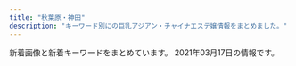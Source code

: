 ```yaml
---
title: "秋葉原・神田"
description: "キーワード別にの巨乳アジアン・チャイナエステ嬢情報をまとめました。"
---
```


新着画像と新着キーワードをまとめています。
2021年03月17日の情報です。

<DmmAffiliateIns />
<KeywordTable
  shops={
    [
    {
        "station": "JR\u79cb\u8449\u539f\u99c5\u662d\u548c\u901a\u308a\u53e3",
        "keywords": {},
        "name": "\u5409\u96c5",
        "img_links": [
            "http://ziya7788.info/images/i-3.jpg",
            "http://ziya7788.info/images/top-1_04.jpg",
            "http://ziya7788.info/images/i-5.jpg",
            "http://ziya7788.info/images/i-6.jpg",
            "http://ziya7788.info/images/index_qr.jpg",
            "http://ziya7788.info/images/i-2.jpg",
            "http://ziya7788.info/images/top-munu-1_06.jpg",
            "http://ziya7788.info/images/top-1_07.jpg",
            "http://ziya7788.info/images/top-munu-1_04.jpg",
            "http://ziya7788.info/images/i-4.jpg",
            "http://ziya7788.info/images/top-1_08.jpg",
            "http://ziya7788.info/images/top-1_06.jpg",
            "http://ziya7788.info/images/top-munu-1_01.jpg",
            "http://ziya7788.info/images/top-1_09.jpg",
            "http://ziya7788.info/images/top-munu-1_03.jpg",
            "http://ziya7788.info/images/top-1_02.jpg",
            "http://ziya7788.info/images/top-news.jpg",
            "http://ziya7788.info/images/top-1_03.jpg",
            "http://ziya7788.info/images/top-munu-1_05.jpg",
            "http://ziya7788.info/images/i-1.jpg",
            "http://ziya7788.info/images/top-munu-1_02.jpg",
            "http://ziya7788.info/images/top-img.jpg",
            "http://ziya7788.info/images/top-1_05.jpg",
            "http://ziya7788.info/images/top-1_01.jpg",
            "http://ziya7788.info/images/staff-img.jpg"
        ],
        "url": "http://ziya7788.info/"
    },
    {
        "station": "JR\u795e\u7530\u99c5\u5317\u53e3",
        "img_links": [
            "http://nene-kanda.net/images/st/st_mimi.jpg",
            "http://nene-kanda.net/images/st/st_miki.jpg",
            "http://nene-kanda.net/images/st/st_mirei.jpg",
            "http://nene-kanda.net/images/topimage/subimage.jpg",
            "http://nene-kanda.net/images/st/st_saki.jpg",
            "http://nene-kanda.net/images/topimage/topimage.jpg",
            "http://nene-kanda.net/images/share/tel.png",
            "http://nene-kanda.net/images/share/sptel.png",
            "http://nene-kanda.net/images/st/st_ruru.jpg",
            "http://nene-kanda.net/images/share/pagetop.png",
            "http://nene-kanda.net/images/st/st_mao.jpg",
            "http://nene-kanda.net/images/st/st_hitomi.jpg",
            "http://nene-kanda.net/images/1.jpg",
            "http://nene-kanda.net/images/4.jpg",
            "http://nene-kanda.net/images/3.jpg",
            "http://nene-kanda.net/images/2.jpg",
            "http://nene-kanda.net/images/st/st_rumi.jpg",
            "http://nene-kanda.net/images/st/st_mie.jpg"
        ],
        "name": "NeNe\uff5e\u30cd\u30cd\uff5e",
        "url": "http://nene-kanda.net/index.html",
        "keywords": {
            "E": 4,
            "F": 4,
            "C": 43,
            "D": 15
        }
    },
    {
        "station": "JR\u6d45\u8349\u6a4b\u99c5\u6771\u53e3",
        "keywords": {
            "D": 10,
            "C": 19,
            "F": 1,
            "86": 4,
            "84": 1,
            "87": 5,
            "85": 1
        },
        "img_links": [
            "http://x-akb.info/img/st043.jpg",
            "http://x-akb.info/img/st40.jpg",
            "http://x-akb.info/img/st46.jpg",
            "http://x-akb.info/img/p-45.jpg",
            "http://x-akb.info/img/st42.jpg",
            "http://x-akb.info/img/st35.jpg",
            "http://x-akb.info/img/st34.jpg",
            "http://asakusabashi.analytics.qlook.net/counter.png",
            "http://x-akb.info/img/mo.png",
            "http://x-akb.info/img/p-44.jpg",
            "http://x-akb.info/img/st0035.jpg",
            "http://x-akb.info/img/st50.jpg",
            "http://x-akb.info/img/p-40.jpg",
            "http://x-akb.info/img/st49.jpg",
            "http://x-akb.info/img/p-50.jpg",
            "http://x-akb.info/img/p-46.jpg",
            "http://x-akb.info/img/p-36.jpg",
            "http://x-akb.info/img/p-43.jpg",
            "http://x-akb.info/img/p-49.jpg",
            "http://x-akb.info/img/p-35.jpg",
            "http://x-akb.info/img/st44.jpg",
            "http://x-akb.info/img/t2.jpg",
            "http://x-akb.info/img/st0043.jpg",
            "http://x-akb.info/img/st035.jpg",
            "http://x-akb.info/img/t1.jpg",
            "http://x-akb.info/img/st45.jpg",
            "http://x-akb.info/img/p-34.jpg",
            "http://x-akb.info/img/p-42.jpg",
            "http://x-akb.info/img/t3.jpg",
            "http://x-akb.info/img/nos.jpg",
            "http://x-akb.info/img/bottom.png",
            "http://x-akb.info/img/st36.jpg"
        ],
        "url": "http://x-akb.info/",
        "name": "AKB"
    },
    {
        "name": "\u30cf\u30d4\u30cd\u30b9",
        "img_links": [
            "http://loman.ies.fun/photos/sites/33/2020/03/2020032611153250.jpg",
            "http://loman.ies.fun/images/mobile.jpg",
            "http://loman.ies.fun/images/s_news.png",
            "http://loman.ies.fun/photos/sites/33/2020/03/2020032611581578.jpg",
            "http://loman.ies.fun/images/girl-z2.jpg",
            "http://loman.ies.fun/photos/sites/33/2020/03/2020032611445885.jpg",
            "http://loman.ies.fun/photos/sites/33/2020/03/202003261151446.jpg",
            "http://loman.ies.fun/images/girl-z1.jpg",
            "http://loman.ies.fun/photos/sites/33/2020/03/2020032611581687.jpg",
            "http://loman.ies.fun/photos/sites/33/2020/03/2020032611522152.jpg",
            "http://loman.ies.fun/photos/sites/33/2020/03/2020032611562755.jpg",
            "http://loman.ies.fun/photos/sites/33/2020/03/2020032611584396.jpg",
            "http://loman.ies.fun/photos/sites/33/2020/03/202003261138067.jpg",
            "http://loman.ies.fun/photos/sites/33/2020/08/2020081913260795.jpg",
            "http://loman.ies.fun/images/room1.jpg",
            "http://loman.ies.fun/images/room2.jpg",
            "http://loman.ies.fun/images/top.png",
            "http://loman.ies.fun/photos/sites/33/2020/03/2020032611565613.jpg",
            "http://loman.ies.fun/photos/sites/33/2020/03/2020032611555543.jpg",
            "http://loman.ies.fun/photos/sites/33/2020/03/202003261158439.jpg",
            "http://loman.ies.fun/photos/sites/33/2020/03/2020032611553428.jpg",
            "http://loman.ies.fun/images/room3.jpg",
            "http://loman.ies.fun/images/s_pick.png",
            "http://loman.ies.fun/images/s_staff.png",
            "http://loman.ies.fun/photos/sites/33/2020/03/202003261200240.jpg",
            "http://loman.ies.fun/photos/sites/33/2020/03/2020032611565587.jpg",
            "http://loman.ies.fun/photos/sites/33/2020/03/2020032611565659.jpg",
            "http://loman.ies.fun/photos/sites/33/2020/03/2020032612000446.jpg",
            "http://loman.ies.fun/photos/sites/33/2020/03/2020032611511046.jpg",
            "http://loman.ies.fun/photos/sites/33/2020/03/2020032611443518.jpg",
            "http://loman.ies.fun/photos/sites/33/2020/03/2020032611445837.jpg",
            "http://loman.ies.fun/images/room4.jpg"
        ],
        "keywords": {
            "89": 1,
            "85": 5,
            "D": 11,
            "87": 4,
            "83": 2,
            "86": 8,
            "C": 33,
            "E": 4,
            "88": 1
        },
        "station": "JR\u795e\u7530\u99c5\u5317\u53e3",
        "url": "http://loman.ies.fun/"
    },
    {
        "keywords": {},
        "station": "JR\u79cb\u8449\u539f\u99c5\u662d\u548c\u901a\u308a\u53e3",
        "img_links": [
            "https://yumegokochi1.com/_src/49451753/mikinew22.png",
            "https://yumegokochi1.com/_src/53271233/hinamatsuri.png",
            "https://yumegokochi1.com/_src/49451714/img20200920211111185467.png",
            "https://yumegokochi1.com/_src/49451721/2019-06-03_20200201221114.png",
            "https://yumegokochi1.com/_src/49451762/9dfc3519-db15-4421-9d5a-72bca41cf758.jpg",
            "https://yumegokochi1.com/_src/49451725/img20200920211111185467.png",
            "https://yumegokochi1.com/_src/49601606/mikinew22.png",
            "https://yumegokochi1.com/_src/49451704/img20200921221149975618.png",
            "https://yumegokochi1.com/_src/49451804/9dfc3519-db15-4421-9d5a-72bca41cf758.jpg",
            "https://yumegokochi1.com/_src/49451769/sign.png",
            "https://yumegokochi1.com/_src/49451757/mikinew22.png",
            "https://yumegokochi1.com/_src/49451747/mikinew22.png",
            "https://yumegokochi1.com/_src/49451698/img20200920211111185467.png",
            "https://yumegokochi1.com/_src/49800472/mikinew22.png",
            "https://yumegokochi1.com/_src/49801147/1.jpg",
            "https://yumegokochi1.com/_src/49601604/img_5364.png",
            "https://yumegokochi1.com/_src/49451741/panda.png",
            "https://yumegokochi1.com/_src/49451755/mikinew22.png",
            "https://yumegokochi1.com/_src/49451712/gettyimages-1124713982.jpg",
            "https://yumegokochi1.com/_src/49451751/s__37707790.jpg",
            "https://yumegokochi1.com/_src/49451724/2019-06-03_20200201221114.png",
            "https://yumegokochi1.com/_src/49600657/mikinew22.png",
            "https://yumegokochi1.com/_src/49451706/img20200921221149975618.png",
            "https://yumegokochi1.com/_src/49451761/73712a1b-86b8-482b-b4d2-d8a85862327f.jpg",
            "https://yumegokochi1.com/_src/49451739/s__37322773.jpg",
            "https://yumegokochi1.com/_src/49690956/mikinew22.png",
            "https://yumegokochi1.com/_src/49451690/tel.png",
            "https://yumegokochi1.com/_src/49451710/gettyimages-1124713982.jpg",
            "https://yumegokochi1.com/_src/49690958/mikinew22.png",
            "https://yumegokochi1.com/_src/49451708/img20200921221149975618.png",
            "https://yumegokochi1.com/_src/49451688/mikinew22.png",
            "https://yumegokochi1.com/_src/49800856/2.jpg",
            "https://yumegokochi1.com/_src/49451694/img20200920141422782540.png",
            "https://yumegokochi1.com/_src/49600659/mikinew22.png",
            "https://yumegokochi1.com/_src/49451759/mikinew22.png",
            "https://yumegokochi1.com/_src/49800470/mikinew22.png",
            "https://yumegokochi1.com/_src/49800727/1.jpg"
        ],
        "name": "\u30d1\u30f3\u30c0\u30de\u30c3\u30b5\u30fc\u30b8",
        "url": "https://yumegokochi1.com/"
    },
    {
        "name": "\u604b\u306e\u65e5",
        "station": "JR\u795e\u7530\u99c5\u6771\u53e3",
        "img_links": [
            "http://esthe-aroma.pink/img/top.jpg",
            "http://esthe-aroma.pink/img/stan.png",
            "http://esthe-aroma.pink/img/cg06.jpg",
            "http://esthe-aroma.pink/img/m60.jpg",
            "http://esthe-aroma.pink/img/noo.png",
            "http://esthe-aroma.pink/img/m5.jpg",
            "http://esthe-aroma.pink/img/cg05.jpg",
            "http://esthe-aroma.pink/img/m4.jpg",
            "http://esthe-aroma.pink/img/m3.jpg",
            "http://esthe-aroma.pink/img/m1.jpg",
            "http://esthe-aroma.pink/img/fla.jpg",
            "http://esthe-aroma.pink/img/cg07.jpg",
            "http://esthe-aroma.pink/img/no.png",
            "http://esthe-aroma.pink/img/cg02.jpg",
            "http://esthe-aroma.pink/img/cg011.jpg",
            "http://esthe-aroma.pink/img/m6.jpg",
            "http://esthe-aroma.pink/img/cg021.jpg",
            "http://esthe-aroma.pink/img/cg03.jpg",
            "http://esthe-aroma.pink/img/cg04.jpg",
            "http://esthe-aroma.pink/img/m20.jpg",
            "http://esthe-aroma.pink/img/m30.jpg",
            "http://esthe-aroma.pink/img/m2.jpg",
            "http://esthe-aroma.pink/img/cg01.jpg",
            "http://esthe-aroma.pink/img/m10.jpg"
        ],
        "url": "http://esthe-aroma.pink/",
        "keywords": {
            "E": 1,
            "87": 1,
            "C": 2,
            "D": 4,
            "86": 4,
            "85": 2
        }
    },
    {
        "keywords": {},
        "url": "http://ainsel.tyo.ac/",
        "station": "JR\u6d45\u8349\u6a4b\u99c5\u6771\u53e3",
        "name": "Ainsel\u30fb\u30a8\u30a4\u30f3\u30bb\u30eb",
        "img_links": []
    },
    {
        "station": "JR\u795e\u7530\u99c5\u5357\u53e3",
        "img_links": [],
        "name": "\u6c34\u306e\u604b",
        "url": "https://mizuno-koi.com/",
        "keywords": {}
    },
    {
        "img_links": [
            "http://jasmine-massage.info/img/s204.jpg",
            "http://jasmine-massage.info/img/st0203.jpg",
            "http://jasmine-massage.info/i/img/sta198.jpg",
            "http://jasmine-massage.info/i/img/r1.jpg",
            "http://jasmine-massage.info/img/sta203.jpg",
            "http://jasmine-massage.info/img/st196.jpg",
            "http://jasmine-massage.info/img/sta196.jpg",
            "http://jasmine-massage.info/i/img/r4.jpg",
            "http://jasmine-massage.info/img/st198.jpg",
            "http://jasmine-massage.info/i/img/r2.jpg",
            "http://jasmine-massage.info/img/botton.jpg",
            "http://jasmine-massage.info/img/s203.jpg",
            "http://jasmine-massage.info/img/s198.jpg",
            "http://jasmine-massage.info/img/sj.jpg",
            "http://jasmine-massage.info/i/img/sta204.jpg",
            "http://jasmine-massage.info/i/img/sta203.jpg",
            "http://jasmine-massage.info/img/st0196.jpg",
            "http://jasmine-massage.info/img/sta198.jpg",
            "http://jasmine-massage.info/img/head.jpg",
            "http://jasmine-massage.info/img/st0198.jpg",
            "http://jasmine-massage.info/img/sta204.jpg",
            "http://jasmine-massage.info/img/s196.jpg",
            "http://jasmine-massage.info/img/st204.jpg",
            "http://jasmine-massage.info/img/mo.png",
            "http://jasmine-massage.info/img/nos.jpg",
            "http://jasmine-massage.info/i/img/sta196.jpg",
            "http://jasmine-massage.info/i/img/r3.jpg",
            "http://jasmine-massage.info/i/img/st196.jpg",
            "http://jasmine-massage.info/img/st203.jpg"
        ],
        "keywords": {
            "D": 5,
            "87": 5,
            "85": 3,
            "C": 14
        },
        "name": "\u96a0\u308c\u5bb6",
        "url": "http://jasmine-massage.info/",
        "station": "JR\u79cb\u8449\u539f\u99c5\u662d\u548c\u901a\u308a\u53e3"
    },
    {
        "name": "\u685c\u6e80\u958b",
        "station": "JR\u79cb\u8449\u539f\u99c5\u662d\u548c\u901a\u308a\u53e3",
        "img_links": [
            "http://sakuramadmin.jpest.net/uploads//2020112509121473.jpg",
            "http://sakuramadmin.jpest.net/uploads//2020112509053688.jpg",
            "http://sakuram.jpest.net/images/c9.jpg",
            "http://sakuramadmin.jpest.net/uploads//2021031404520753.jpeg",
            "http://sakuram.jpest.net/images/c1.jpg",
            "http://sakuramadmin.jpest.net/uploads//2020112509073633.jpg",
            "http://sakuram.jpest.net/images/c6.jpg",
            "http://sakuram.jpest.net/images/sp_tit_pick.jpg",
            "http://sakuram.jpest.net/images/c5.jpg",
            "http://sakuram.jpest.net/images/c3.jpg",
            "http://sakuram.jpest.net/images/c2.jpg",
            "http://sakuram.jpest.net/images/tit_pro.jpg",
            "http://sakuram.jpest.net/images/c4.jpg",
            "http://sakuram.jpest.net/images/tit_sch.jpg",
            "http://sakuram.jpest.net/images/sp_tit_massage.jpg",
            "http://sakuram.jpest.net/images/tit_massage.jpg",
            "http://sakuram.jpest.net/images/sp_tit_pro.jpg",
            "http://sakuramadmin.jpest.net/uploads//202011250904311.jpg",
            "http://sakuram.jpest.net/images/tel.png",
            "http://sakuram.jpest.net/images/tit_staff.jpg",
            "http://sakuram.jpest.net/images/sp_tit_new.jpg",
            "http://sakuram.jpest.net/images/c8.jpg",
            "http://sakuramadmin.jpest.net/uploads//2020112509063652.jpg",
            "http://sakuram.jpest.net/images/tit_new.jpg",
            "http://sakuram.jpest.net/images/c7.jpg",
            "http://sakuram.jpest.net/images/top.jpg",
            "http://sakuramadmin.jpest.net/uploads//2020112509102616.jpg",
            "http://sakuram.jpest.net/images/sp_tit_staff.jpg"
        ],
        "keywords": {
            "F": 1,
            "E": 2
        },
        "url": "http://sakuram.jpest.net/"
    },
    {
        "url": "http://www.kien-es.info/",
        "img_links": [
            "http://www.kien-es.info/images/14.jpg",
            "http://www.kien-es.info/sp/images/sys1.jpg",
            "http://www.kien-es.info/images/sys1.jpg",
            "http://www.kien-es.info/images/info.jpg",
            "http://www.kien-es.info/images/int2.jpg",
            "http://www.kien-es.info/sp/images/int2.png",
            "http://www.kien-es.info/sp/img/yumi1.jpg",
            "http://www.kien-es.info/sp/menu/top.jpg",
            "http://www.kien-es.info/sp/images/sys2.jpg",
            "http://www.kien-es.info/images/1.jpg",
            "http://www.kien-es.info/images/9.jpg",
            "http://www.kien-es.info/sp/images/9.jpg",
            "http://www.kien-es.info/sp/images/staff_t.jpg",
            "http://www.kien-es.info/sp/staff/haruka.png",
            "http://www.kien-es.info/images/sm.jpg",
            "http://www.kien-es.info/sp/images/6.jpg",
            "http://www.kien-es.info/sp/images/1.jpg",
            "http://www.kien-es.info/images/news.jpg",
            "http://www.kien-es.info/sp/images/sys3.jpg",
            "http://www.kien-es.info/sp/images/info_t.jpg",
            "http://www.kien-es.info/sp/images/3.jpg",
            "http://www.kien-es.info/img/emi1.jpg",
            "http://www.kien-es.info/sp/images/interior_t.jpg",
            "http://www.kien-es.info/images/head.jpg",
            "http://www.kien-es.info/images/int1.jpg",
            "http://www.kien-es.info/sp/images/ac2.png",
            "http://www.kien-es.info/sp/img/kumi1.jpg",
            "http://www.kien-es.info/sp/staff/emi.png",
            "http://www.kien-es.info/sp/images/newsb.png",
            "http://www.kien-es.info/sp/img/haruka1.jpg",
            "http://www.kien-es.info/img/kaori.png",
            "http://www.kien-es.info/sp/img/kumi2.jpg",
            "http://www.kien-es.info/sp/images/news.jpg",
            "http://www.kien-es.info/sp/staff/kara.png",
            "http://www.kien-es.info/img/kara2.jpg",
            "http://www.kien-es.info/img/kumi2.jpg",
            "http://www.kien-es.info/sp/images/head.jpg",
            "http://www.kien-es.info/img/emi.png",
            "http://www.kien-es.info/images/3.jpg",
            "http://www.kien-es.info/images/rem.png",
            "http://www.kien-es.info/img/kumi.png",
            "http://www.kien-es.info/sp/images/tel.jpg",
            "http://www.kien-es.info/images/2.jpg",
            "http://www.kien-es.info/img/haruka.png",
            "http://www.kien-es.info/sp/images/ac1.jpg",
            "http://www.kien-es.info/img/haruka1.jpg",
            "http://www.kien-es.info/images/12.jpg",
            "http://www.kien-es.info/sp/images/8.jpg",
            "http://www.kien-es.info/images/10.jpg",
            "http://www.kien-es.info/sp/images/ac3.png",
            "http://www.kien-es.info/img/kara1.jpg",
            "http://www.kien-es.info/images/4.jpg",
            "http://www.kien-es.info/sp/staff/kumi.png",
            "http://www.kien-es.info/sp/images/info.png",
            "http://www.kien-es.info/sp/img/kara2.jpg",
            "http://www.kien-es.info/img/kara.png",
            "http://www.kien-es.info/sp/staff/yumi.png",
            "http://www.kien-es.info/sp/menu/staff.jpg",
            "http://www.kien-es.info/sp/img/emi1.jpg",
            "http://www.kien-es.info/sp/img/kara1.jpg",
            "http://www.kien-es.info/sp/images/sys4.png",
            "http://www.kien-es.info/images/mobile.jpg",
            "http://www.kien-es.info/img/kaori1.jpg",
            "http://www.kien-es.info/images/interior_t.jpg",
            "http://www.kien-es.info/sp/images/footer.png",
            "http://www.kien-es.info/images/11.jpg",
            "http://www.kien-es.info/img/kumi1.jpg",
            "http://www.kien-es.info/sp/images/rec.jpg",
            "http://www.kien-es.info/sp/images/int1.jpg",
            "http://www.kien-es.info/images/staff_t.jpg",
            "http://www.kien-es.info/images/sys2.jpg",
            "http://www.kien-es.info/sp/img/emi2.jpg"
        ],
        "station": "JR\u79cb\u8449\u539f\u99c5\u96fb\u6c17\u8857\u53e3",
        "keywords": {
            "86": 1,
            "C": 2,
            "85": 2,
            "87": 2,
            "D": 3
        },
        "name": "\u5947\u7e01\uff5e\u304d\u3048\u3093\uff5e"
    },
    {
        "station": "JR\u795e\u7530\u99c5\u897f\u53e3",
        "name": "\u8776",
        "url": "http://chou-massage.work/",
        "keywords": {
            "C": 26,
            "87": 8,
            "D": 12,
            "85": 2,
            "86": 10,
            "E": 8
        },
        "img_links": [
            "http://chou-massage.work/sp/img/sta1.jpg",
            "http://chou-massage.work/img/sta8.jpg",
            "http://chou-massage.work/sp/img/sta2.jpg",
            "http://chou-massage.work/img/fla-1.jpg",
            "http://chou-massage.work/img/sta4.jpg",
            "http://chou-massage.work/img/st1.jpg",
            "http://chou-massage.work/img/st4.jpg",
            "http://chou-massage.work/img/sta1.jpg",
            "http://chou-massage.work/sp/img/st4.jpg",
            "http://chou-massage.work/sp/img/fla-3.jpg",
            "http://chou-massage.work/sp/img/sta4.jpg",
            "http://chou-massage.work/img/sta3.jpg",
            "http://chou-massage.work/img/acc.jpg",
            "http://chou-massage.work/sp/img/sta8.jpg",
            "http://chou-massage.work/sp/img/fla-2.jpg",
            "http://chou-massage.work/img/st7.jpg",
            "http://chou-massage.work/sp/img/st7.jpg",
            "http://chou-massage.work/img/sta2.jpg",
            "http://chou-massage.work/sp/img/st3.jpg",
            "http://chou-massage.work/img/fla-3.jpg",
            "http://chou-massage.work/sp/img/fla-1.jpg",
            "http://chou-massage.work/img/fla-2.jpg",
            "http://chou-massage.work/img/botton.jpg",
            "http://chou-massage.work/sp/img/botton.jpg",
            "http://chou-massage.work/img/st8.jpg",
            "http://chou-massage.work/sp/img/st1.jpg",
            "http://chou-massage.work/img/mo.png",
            "http://chou-massage.work/sp/img/sta3.jpg",
            "http://chou-massage.work/sp/img/acc.jpg",
            "http://chou-massage.work/sp/img/mo.png",
            "http://chou-massage.work/sp/img/sta7.jpg",
            "http://chou-massage.work/img/st3.jpg",
            "http://chou-massage.work/img/st2.jpg",
            "http://chou-massage.work/sp/img/st2.jpg",
            "http://chou-massage.work/img/sta7.jpg",
            "http://chou-massage.work/sp/img/st8.jpg"
        ]
    },
    {
        "keywords": {
            "84": 3,
            "87": 3,
            "85": 24,
            "C": 24,
            "86": 3,
            "D": 24,
            "E": 3
        },
        "station": "JR\u79cb\u8449\u539f\u99c5\u662d\u548c\u901a\u308a\u53e3",
        "img_links": [
            "http://yu-ai.work/sp/img/p19.jpg",
            "http://yu-ai.work/img/sta12.jpg",
            "http://yu-ai.work/sp/img/p18.jpg",
            "http://yu-ai.work/img/st10.jpg",
            "http://yu-ai.work/img/st019.jpg",
            "http://yu-ai.work/img/sta16.jpg",
            "http://yu-ai.work/img/st15.jpg",
            "http://yu-ai.work/img/men-es-ran.jpg",
            "http://yu-ai.work/img/sta13.jpg",
            "http://yu-ai.work/img/sc14.jpg",
            "http://yu-ai.work/img/st012.jpg",
            "http://yu-ai.work/img/sc15.jpg",
            "http://yu-ai.work/sp/img/p20.jpg",
            "http://yu-ai.work/img/st9.jpg",
            "http://yu-ai.work/img/sc9.jpg",
            "http://yu-ai.work/img/st009.jpg",
            "http://yu-ai.work/img/st015.jpg",
            "http://yu-ai.work/img/sta10.jpg",
            "http://yu-ai.work/img/st0013.jpg",
            "http://yu-ai.work/sp/img/t-a.jpg",
            "http://yu-ai.work/sp/img/t-o.jpg",
            "http://yu-ai.work/img/sta15.jpg",
            "http://yu-ai.work/img/st18.jpg",
            "http://yu-ai.work/img/st0012.jpg",
            "http://yu-ai.work/img/sta18.jpg",
            "http://yu-ai.work/sp/img/t-t.jpg",
            "http://yu-ai.work/img/st19.jpg",
            "http://yu-ai.work/sp/img/t-r.jpg",
            "http://yu-ai.work/img/nos.jpg",
            "http://yu-ai.work/sp/img/acc1.jpg",
            "http://yu-ai.work/sp/img/sta17.jpg",
            "http://yu-ai.work/sp/img/sta9.jpg",
            "http://yu-ai.work/img/sta19.jpg",
            "http://yu-ai.work/img/fla.jpg",
            "http://yu-ai.work/img/st14.jpg",
            "http://yu-ai.work/sp/img/pic.jpg",
            "http://yu-ai.work/img/st09.jpg",
            "http://yu-ai.work/sp/img/tit.jpg",
            "http://yu-ai.work/img/st010.jpg",
            "http://yu-ai.work/img/sta9.jpg",
            "http://yu-ai.work/img/sc18.jpg",
            "http://yu-ai.work/img/st16.jpg",
            "http://yu-ai.work/sp/img/sta10.jpg",
            "http://yu-ai.work/img/acc3.jpg",
            "http://yu-ai.work/sp/img/sta19.jpg",
            "http://yu-ai.work/sp/img/tel.jpg",
            "http://yu-ai.work/img/st17.jpg",
            "http://yu-ai.work/img/sc16.jpg",
            "http://yu-ai.work/sp/img/acc3.jpg",
            "http://yu-ai.work/sp/img/pc.jpg",
            "http://yu-ai.work/sp/img/add.jpg",
            "http://yu-ai.work/sp/img/acc2.jpg",
            "http://yu-ai.work/img/acc1.jpg",
            "http://yu-ai.work/img/acc2.jpg",
            "http://yu-ai.work/img/botton.jpg",
            "http://yu-ai.work/sp/img/sta12.jpg",
            "http://yu-ai.work/img/sta17.jpg",
            "http://yu-ai.work/img/sc10.jpg",
            "http://yu-ai.work/sp/img/sta14.jpg",
            "http://yu-ai.work/img/sc17.jpg",
            "http://yu-ai.work/sp/img/sta18.jpg",
            "http://yu-ai.work/sp/img/sta20.jpg",
            "http://yu-ai.work/sp/img/info.jpg",
            "http://yu-ai.work/sp/img/time.jpg",
            "http://yu-ai.work/img/st13.jpg",
            "http://yu-ai.work/img/sc12.jpg",
            "http://yu-ai.work/sp/img/sta16.jpg",
            "http://yu-ai.work/sp/img/sta15.jpg",
            "http://yu-ai.work/img/st12.jpg",
            "http://yu-ai.work/img/sta20.jpg",
            "http://yu-ai.work/img/sc13.jpg",
            "http://yu-ai.work/sp/img/sys.jpg",
            "http://yu-ai.work/img/st013.jpg",
            "http://yu-ai.work/img/sc19.jpg",
            "http://yu-ai.work/sp/img/t-s.jpg",
            "http://yu-ai.work/img/sc20.jpg",
            "http://yu-ai.work/img/st20.jpg",
            "http://yu-ai.work/sp/img/cam.jpg",
            "http://yu-ai.work/sp/img/sta13.jpg",
            "http://yu-ai.work/img/head.jpg",
            "http://yu-ai.work/sp/img/botton.jpg",
            "http://yu-ai.work/img/st014.jpg",
            "http://yu-ai.work/img/st018.jpg",
            "http://yu-ai.work/img/st020.jpg",
            "http://yu-ai.work/sp/img/p17.jpg",
            "http://yu-ai.work/img/sta14.jpg"
        ],
        "name": "\u7652\u611b",
        "url": "http://yu-ai.work/"
    },
    {
        "img_links": [
            "http://yuri.es-relax.info/images/nana1.jpg",
            "http://yuri.es-relax.info/gals/riri1.jpg",
            "http://yuri.es-relax.info/images/hana1.jpg",
            "http://yuri.es-relax.info/images/info3.png",
            "http://yuri.es-relax.info/images/yuyu1.jpg",
            "http://yuri.es-relax.info/gals/yuki1.jpg",
            "http://yuri.es-relax.info/images/bg_header.jpg",
            "http://yuri.es-relax.info/images/info5.jpg",
            "http://yuri.es-relax.info/images/nao1.jpg",
            "http://yuri.es-relax.info/images/sayuri1.jpg",
            "http://yuri.es-relax.info/gals/mimi1.jpg"
        ],
        "name": "\u767e\u5408",
        "station": "JR\u795e\u7530\u99c5\u6771\u53e3",
        "keywords": {
            "D": 12,
            "86": 14,
            "88": 2
        },
        "url": "http://yuri.es-relax.info/"
    },
    {
        "img_links": [
            "https://kanda-on.work/images/st/st_mika.jpg",
            "https://kanda-on.work/images/st/st_mika2.jpg",
            "https://kanda-on.work/images/st/st_natsuko.jpg",
            "https://kanda-on.work/images/st/st_mina.jpg",
            "https://kanda-on.work/images/st/st_kana.jpg",
            "https://kanda-on.work/images/st/st_akari.jpg",
            "https://kanda-on.work/images/st/st_koko.jpg",
            "https://kanda-on.work/images/st/st_ako.jpg",
            "https://kanda-on.work/images/st/st_miki.jpg",
            "https://kanda-on.work/images/st/st_kiki.jpg",
            "https://kanda-on.work/images/st/st_kaori.jpg",
            "https://kanda-on.work/images/st/st_moe.jpg",
            "https://kanda-on.work/images/st/st_rara2.jpg",
            "https://kanda-on.work/images/top_campaign_bottom.jpg",
            "https://kanda-on.work/images/st/st_rara.jpg",
            "https://kanda-on.work/images/st/st_yuzuki.jpg",
            "https://kanda-on.work/images/top_campaign.jpg",
            "https://kanda-on.work/images/st/st_maya.jpg",
            "https://kanda-on.work/images/top2.png",
            "https://kanda-on.work/images/st/st_lemon.jpg",
            "https://kanda-on.work/images/st/st_akira.jpg",
            "https://kanda-on.work/images/top.png",
            "https://kanda-on.work/images/st/st_ruru.jpg",
            "https://kanda-on.work/images/st/st_yuri.jpg",
            "https://kanda-on.work/images/st/st_arisa.jpg",
            "https://kanda-on.work/images/st/st_sakura.jpg",
            "https://kanda-on.work/images/st/st_yuki.jpg"
        ],
        "url": "https://kanda-on.work/",
        "name": "\u6e29",
        "station": "JR\u795e\u7530\u99c5\u897f\u53e3",
        "keywords": {
            "C": 33,
            "\u5de8\u4e73": 3,
            "\u4e73": 3,
            "F": 24
        }
    },
    {
        "keywords": {
            "G": 1,
            "D": 5,
            "E": 3
        },
        "img_links": [
            "http://k-cocoro.co/images/nei_01.png",
            "http://k-cocoro.co/images/shishu_01.jpg",
            "http://k-cocoro.co/images/mya.jpg",
            "http://k-cocoro.co/images/gg1.jpg",
            "http://k-cocoro.co/images/mail.png",
            "http://k-cocoro.co/images/gg2.jpg",
            "http://k-cocoro.co/images/right_bottom.png",
            "http://k-cocoro.co/images/003.jpg",
            "http://k-cocoro.co/images/girl_01.png",
            "http://k-cocoro.co/images/g3.jpg",
            "http://k-cocoro.co/images/yui.jpg",
            "http://k-cocoro.co/images/shishu_02.jpg",
            "http://k-cocoro.co/images/tite-staff.png",
            "http://k-cocoro.co/images/grande.jpg",
            "http://k-cocoro.co/images/news_top.jpg",
            "http://k-cocoro.co/images/noimage.jpg",
            "http://k-cocoro.co/images/yu.jpg",
            "http://k-cocoro.co/images/ss.jpg",
            "http://k-cocoro.co/images/girl_top.png",
            "http://k-cocoro.co/images/pagetop.png",
            "http://k-cocoro.co/images/004.jpg",
            "http://k-cocoro.co/images/nei_03.png",
            "http://k-cocoro.co/images/shishu_03.jpg",
            "http://k-cocoro.co/images/001.jpg",
            "http://k-cocoro.co/images/momo.jpg",
            "http://k-cocoro.co/images/right_top.png",
            "http://k-cocoro.co/images/002.jpg",
            "http://k-cocoro.co/images/girl_03.png",
            "http://k-cocoro.co/images/remo.jpg",
            "http://k-cocoro.co/images/s2.jpg",
            "http://k-cocoro.co/images/girlx_top.png",
            "http://k-cocoro.co/images/tite-magazine.png"
        ],
        "name": "COCORO",
        "url": "http://k-cocoro.co/",
        "station": "JR\u795e\u7530\u99c5\u6771\u53e3"
    },
    {
        "keywords": {
            "87": 5,
            "C": 2,
            "90": 1,
            "E": 4,
            "D": 22,
            "88": 2,
            "84": 2,
            "F": 1,
            "86": 14,
            "\u4e73": 1,
            "85": 5
        },
        "name": "\u604b\u306e\u82b1",
        "url": "http://kaede.tyo.cm/",
        "station": "JR\u795e\u7530\u99c5\u6771\u53e3",
        "img_links": [
            "http://kaede.tyo.cm/photos/sites/15/2017/07/\u5fae\u4fe1\u56fe\u7247_20170731133036.jpg",
            "http://kaede.tyo.cm/photos/sites/15/2017/04/03.jpg",
            "http://kaede.tyo.cm/photos/sites/15/2017/03/298510852981895493.jpg",
            "http://kaede.tyo.cm/photos/sites/15/2020/08/2020081913203996.jpg",
            "http://kaede.tyo.cm/photos/sites/15/2018/03/2018031401333199.jpg",
            "http://kaede.tyo.cm/images/room1.jpg",
            "http://kaede.tyo.cm/photos/sites/15/2018/03/2018032208244424.jpg",
            "http://kaede.tyo.cm/photos/sites/15/2017/12/2017121802123582.jpg",
            "http://kaede.tyo.cm/photos/sites/15/2019/11/2019110102312566.jpg",
            "http://kaede.tyo.cm/photos/sites/15/2018/04/2018042103445537.jpg",
            "http://kaede.tyo.cm/images/s3.png",
            "http://kaede.tyo.cm/images/s_news.png",
            "http://kaede.tyo.cm/photos/sites/15/2017/11/2017112902394723.jpg",
            "http://kaede.tyo.cm/photos/sites/15/2019/09/2019092410360674.jpg",
            "http://kaede.tyo.cm/images/top.png",
            "http://kaede.tyo.cm/images/room2.jpg",
            "http://kaede.tyo.cm/photos/sites/15/2018/12/2018122510575438.jpg",
            "http://kaede.tyo.cm/photos/sites/15/2018/09/2018092310253191.jpg",
            "http://kaede.tyo.cm/photos/sites/15/2017/05/1.jpg",
            "http://kaede.tyo.cm/photos/sites/15/2018/12/2018122510562151.jpg",
            "http://kaede.tyo.cm/photos/sites/15/2018/07/2018070602462928.jpg",
            "http://kaede.tyo.cm/photos/sites/15/2017/04/8.jpg",
            "http://kaede.tyo.cm/images/room3.jpg",
            "http://kaede.tyo.cm/photos/sites/15/2019/01/2019012110352218.jpg",
            "http://kaede.tyo.cm/photos/sites/15/2018/12/2018122811325315.jpg",
            "http://kaede.tyo.cm/photos/sites/15/2018/01/2018013009203349.jpg",
            "http://kaede.tyo.cm/photos/sites/15/2018/07/2018071202180120.jpg",
            "http://kaede.tyo.cm/photos/sites/15/2018/05/2018052602053211.jpg",
            "http://kaede.tyo.cm/photos/sites/15/2019/05/2019051510502494.jpg",
            "http://kaede.tyo.cm/photos/sites/15/2020/03/2020031613344696.jpg",
            "http://kaede.tyo.cm/images/s_pick.png",
            "http://kaede.tyo.cm/photos/sites/15/2019/08/201908021145272.jpg",
            "http://kaede.tyo.cm/photos/sites/15/2019/11/2019110102312976.jpg",
            "http://kaede.tyo.cm/photos/sites/15/2018/07/201807050359241.jpg",
            "http://kaede.tyo.cm/images/s1.png",
            "http://kaede.tyo.cm/photos/sites/15/2019/07/2019072218445895.jpg",
            "http://kaede.tyo.cm/images/room4.jpg",
            "http://kaede.tyo.cm/images/n3.png",
            "http://kaede.tyo.cm/images/mobile.png",
            "http://kaede.tyo.cm/photos/sites/15/2018/09/2018090301232862.jpg",
            "http://kaede.tyo.cm/photos/sites/15/2017/05/05.jpg",
            "http://kaede.tyo.cm/images/n1.jpg",
            "http://kaede.tyo.cm/photos/sites/15/2018/06/2018060802410544.jpg",
            "http://kaede.tyo.cm/photos/sites/15/2017/05/10.jpg",
            "http://kaede.tyo.cm/photos/sites/15/2019/07/2019072310543855.jpg",
            "http://kaede.tyo.cm/photos/sites/15/2017/04/st4.jpg",
            "http://kaede.tyo.cm/photos/sites/15/2018/10/2018101210462259.jpg",
            "http://kaede.tyo.cm/images/s_staff.jpg",
            "http://kaede.tyo.cm/photos/sites/15/2018/12/2018122110282270.jpg",
            "http://kaede.tyo.cm/photos/sites/15/2019/08/201908031036100.jpg"
        ]
    },
    {
        "name": "\u30e9\u30d6\u30ac\u30fc\u30c7\u30f3",
        "img_links": [
            "http://www.lovegarden-s.info/photo/201602/14547356612012610027.jpg",
            "http://www.lovegarden-s.info/photo/201912/15762841361405259657.png",
            "http://www.lovegarden-s.info/photo/201912/15762826581589257136.jpeg",
            "http://www.lovegarden-s.info/photo/202002/1580969705245014003.jpeg",
            "http://www.lovegarden-s.info/img/img1.png",
            "http://www.lovegarden-s.info/img/staff.png",
            "http://www.lovegarden-s.info/photo/202001/15796781601253232552.jpg",
            "http://www.lovegarden-s.info/img/return.png",
            "http://www.lovegarden-s.info/photo/home/8951576457983.jpg",
            "http://www.lovegarden-s.info/img/img2.png",
            "http://www.lovegarden-s.info/photo/home/8651455104921.jpg",
            "http://www.lovegarden-s.info/img/re2.png",
            "http://www.lovegarden-s.info/photo/202002/15809557251246469135.jpg",
            "http://www.lovegarden-s.info/photo/home/7251576458086.jpg",
            "http://www.lovegarden-s.info/photo/home/4831576458331.jpg",
            "http://www.lovegarden-s.info/photo/201504/1430403080602083079.jpg",
            "http://www.lovegarden-s.info/img/link.png",
            "http://www.lovegarden-s.info/photo/home/4231542036212.jpg",
            "http://www.lovegarden-s.info/photo/home/9871580969716.jpg",
            "http://www.lovegarden-s.info/photo/home/1071580955755.jpg",
            "http://www.lovegarden-s.info/img/pic_info.png",
            "http://www.lovegarden-s.info/photo/201602/1455104915985663806.jpg",
            "http://www.lovegarden-s.info/photo/home/4781579678186.jpg",
            "http://www.lovegarden-s.info/photo/home/8341599896251.jpg",
            "http://www.lovegarden-s.info/photo/home/9601430403087.jpg",
            "http://www.lovegarden-s.info/img/top.png",
            "http://www.lovegarden-s.info/photo/home/8901454735680.jpg",
            "http://www.lovegarden-s.info/photo/201912/15764583101976861511.jpg",
            "http://www.lovegarden-s.info/img/info.png",
            "http://www.lovegarden-s.info/photo/202009/15998962431272351164.jpeg",
            "http://www.lovegarden-s.info/photo/201811/15420361921270089007.jpg"
        ],
        "keywords": {
            "E": 2,
            "89": 4,
            "D": 18,
            "87": 8,
            "85": 6,
            "86": 4
        },
        "station": "JR\u79cb\u8449\u539f\u99c5\u662d\u548c\u901a\u308a\u53e3",
        "url": "http://www.lovegarden-s.info/"
    },
    {
        "url": "http://yume-massage.info/",
        "img_links": [
            "http://yume-massage.info/sp/img/t-a.jpg",
            "http://yume-massage.info/img/head.jpg",
            "http://yume-massage.info/img/sta1.jpg",
            "http://yume-massage.info/img/st06.jpg",
            "http://yume-massage.info/img/s6.jpg",
            "http://yume-massage.info/sp/img/t-r.jpg",
            "http://yume-massage.info/img/st7.jpg",
            "http://yume-massage.info/sp/img/s4.jpg",
            "http://yume-massage.info/img/st9.jpg",
            "http://yume-massage.info/img/xmas.png",
            "http://yume-massage.info/img/s10.jpg",
            "http://yume-massage.info/sp/img/add.jpg",
            "http://yume-massage.info/sp/img/pic.jpg",
            "http://yume-massage.info/sp/img/p-6.jpg",
            "http://yume-massage.info/sp/img/s10.jpg",
            "http://yume-massage.info/sp/img/s7.jpg",
            "http://yume-massage.info/sp/img/p-10.jpg",
            "http://yume-massage.info/img/sta4.jpg",
            "http://yume-massage.info/sp/img/t-o.jpg",
            "http://yume-massage.info/sp/img/cam.jpg",
            "http://yume-massage.info/img/sta9.jpg",
            "http://yume-massage.info/img/s9.jpg",
            "http://yume-massage.info/sp/img/tit.jpg",
            "http://yume-massage.info/img/sta10.jpg",
            "http://yume-massage.info/img/st5.jpg",
            "http://yume-massage.info/img/st3.jpg",
            "http://yume-massage.info/img/s7.jpg",
            "http://yume-massage.info/img/s4.jpg",
            "http://yume-massage.info/sp/img/pc.jpg",
            "http://yume-massage.info/img/kan.jpg",
            "http://yume-massage.info/img/mo.png",
            "http://yume-massage.info/img/st8.jpg",
            "http://yume-massage.info/img/st4.jpg",
            "http://yume-massage.info/sp/img/tel.jpg",
            "http://yume-massage.info/sp/img/s9.jpg",
            "http://yume-massage.info/img/st1.jpg",
            "http://yume-massage.info/sp/img/botton.jpg",
            "http://yume-massage.info/sp/img/s8.jpg",
            "http://yume-massage.info/img/st10.jpg",
            "http://yume-massage.info/sp/img/info.jpg",
            "http://yume-massage.info/sp/img/p-9.jpg",
            "http://yume-massage.info/sp/img/s6.jpg",
            "http://yume-massage.info/img/botton.jpg",
            "http://yume-massage.info/img/sta8.jpg",
            "http://yume-massage.info/img/s1.jpg",
            "http://yume-massage.info/img/s8.jpg",
            "http://yume-massage.info/sp/img/kan.jpg",
            "http://yume-massage.info/img/nos.jpg",
            "http://yume-massage.info/sp/img/sys.jpg",
            "http://yume-massage.info/img/head2.jpg",
            "http://yume-massage.info/img/st6.jpg",
            "http://yume-massage.info/sp/img/s1.jpg",
            "http://yume-massage.info/img/sta7.jpg",
            "http://yume-massage.info/sp/img/t-t.jpg",
            "http://yume-massage.info/img/st2.jpg",
            "http://yume-massage.info/sp/img/add2.jpg",
            "http://yume-massage.info/img/r9.jpg",
            "http://yume-massage.info/sp/img/time.jpg",
            "http://yume-massage.info/sp/img/t-s.jpg",
            "http://yume-massage.info/img/sta6.jpg"
        ],
        "keywords": {
            "D": 7,
            "84": 3,
            "86": 3,
            "87": 6,
            "E": 7,
            "88": 3,
            "85": 2,
            "C": 20
        },
        "station": "\u6d45\u8349\u6a4b\u99c5",
        "name": "\u5922"
    },
    {
        "station": "JR\u795e\u7530\u99c5\u6771\u53e3",
        "img_links": [
            "http://genki-morix2.asia/img/Q.png",
            "http://genki-morix2.asia/img/st16.jpg",
            "http://genki-morix2.asia/img/st30.jpg",
            "http://genki-morix2.asia/img/st52.jpg",
            "http://genki-morix2.asia/img/st53.jpg",
            "http://genki-morix2.asia/img/st019.jpg",
            "http://genki-morix2.asia/img/sta55.jpg",
            "http://genki-morix2.asia/img/st17.jpg",
            "http://genki-morix2.asia/img/st053.jpg",
            "http://genki-morix2.asia/img/no-photo-newface.jpg",
            "http://genki-morix2.asia/img/st38.jpg",
            "http://genki-morix2.asia/img/st57.jpg",
            "http://genki-morix2.asia/img/sta57.jpg",
            "http://genki-morix2.asia/img/st47.jpg",
            "http://genki-morix2.asia/img/sta56.jpg",
            "http://genki-morix2.asia/img/i.png",
            "http://genki-morix2.asia/img/st24.jpg",
            "http://genki-morix2.asia/img/st54.jpg",
            "http://genki-morix2.asia/img/st56.jpg",
            "http://genki-morix2.asia/img/botton.png",
            "http://genki-morix2.asia/img/st19.jpg",
            "http://genki-morix2.asia/img/st55.jpg",
            "http://genki-morix2.asia/img/a.png"
        ],
        "name": "\u5143\u6c17\u30e2\u30ea\u30e2\u30ea",
        "url": "http://genki-morix2.asia/",
        "keywords": {
            "86": 1,
            "85": 7,
            "89": 1,
            "C": 9,
            "84": 2,
            "88": 2,
            "87": 6
        }
    },
    {
        "station": "JR\u795e\u7530\u99c5\u897f\u53e3",
        "img_links": [
            "http://refresh-salon.tokyo/images/st/st_rin.jpg",
            "http://refresh-salon.tokyo/images/st/st_aiko.jpg",
            "http://refresh-salon.tokyo/images/st/st_koko.jpg",
            "http://refresh-salon.tokyo/images/st/st_junko.jpg",
            "http://refresh-salon.tokyo/images/st/st_mei.jpg",
            "http://refresh-salon.tokyo/images/st/st_miko.jpg",
            "http://refresh-salon.tokyo/images/st/st_saya.jpg",
            "http://refresh-salon.tokyo/images/st/st_risa.jpg",
            "http://refresh-salon.tokyo/images/st/st_momo.jpg",
            "http://refresh-salon.tokyo/images/st/st_nana.jpg",
            "http://refresh-salon.tokyo/images/img/wanted.jpg",
            "http://refresh-salon.tokyo/images/st/st_mariko.jpg",
            "http://refresh-salon.tokyo/images/st/st_anna.jpg",
            "http://refresh-salon.tokyo/images/topimage/main2.jpg"
        ],
        "url": "http://refresh-salon.tokyo/",
        "name": "\u3082\u307f\u697d",
        "keywords": {
            "D": 10,
            "E": 1,
            "G": 1,
            "C": 41
        }
    },
    {
        "url": "http://kenkoubo.link",
        "station": "JR\u795e\u7530\u99c5\u5317\u53e3",
        "img_links": [
            "http://kenkoubo.link/wp-content/themes/template-salon2/images/info2.png",
            "http://kenkoubo.link/wp-content/themes/template-salon2/images/slider1.jpg",
            "http://kenkoubo.link/wp-content/uploads/2019/05/rin_image_1_syusei-250x375.jpeg",
            "http://kenkoubo.link/wp-content/uploads/2019/05/ai_image_1_syusei-250x375.jpeg",
            "http://kenkoubo.link/wp-content/uploads/2020/11/yuko_image_syusei-1-250x375.jpg",
            "http://kenkoubo.link/wp-content/themes/template-salon2/images/camp-bnr2.png",
            "http://kenkoubo.link/wp-content/uploads/2019/05/ai_image_1_syusei-900x1600.jpeg",
            "http://kenkoubo.link/wp-content/themes/template-salon2/images/pickup-frame.png",
            "http://kenkoubo.link/wp-content/uploads/2017/03/08-2.jpg",
            "http://kenkoubo.link/wp-content/uploads/2017/03/08a.jpg",
            "http://kenkoubo.link/wp-content/themes/template-salon2/images/08.jpg",
            "http://kenkoubo.link/wp-content/uploads/2017/03/05.jpg",
            "http://kenkoubo.link/wp-content/themes/template-salon2/images/03.jpg",
            "https://www.mens-anavi.com/img/mens-esthe1.png",
            "http://kenkoubo.link/wp-content/uploads/2017/03/09.jpg",
            "http://kenkoubo.link/wp-content/uploads/2020/11/yuko_image_syusei-1.jpg",
            "http://kenkoubo.link/wp-content/themes/template-salon2/images/camp-bnr.png",
            "http://kenkoubo.link/wp-content/themes/template-salon2/images/news-ttl.png",
            "http://kenkoubo.link/wp-content/themes/template-salon2/images/camp-bnr3.png",
            "http://kenkoubo.link/wp-content/uploads/2019/05/rin_image_1_syusei-900x1600.jpeg",
            "http://kenkoubo.link/wp-content/themes/template-salon2/images/camp-bnr4.png",
            "http://kenkoubo.link/wp-content/uploads/2017/03/07-1.jpg",
            "http://kenkoubo.link/wp-content/uploads/2017/03/08-250x375.jpg",
            "http://kenkoubo.link/wp-content/themes/template-salon2/images/pickup-ttl.png",
            "http://kenkoubo.link/wp-content/themes/template-salon2/images/05.jpg",
            "http://kenkoubo.link/wp-content/themes/template-salon2/images/telm.png",
            "http://kenkoubo.link/wp-content/uploads/2017/03/05-1.jpg",
            "http://kenkoubo.link/wp-content/uploads/2017/03/08.jpg",
            "http://kenkoubo.link/wp-content/uploads/2017/03/03-1-250x375.jpg",
            "http://kenkoubo.link/wp-content/uploads/2017/03/05-1-250x375.jpg",
            "http://kenkoubo.link/wp-content/uploads/2017/03/05a.jpg",
            "http://kenkoubo.link/wp-content/themes/template-salon2/images/info.png",
            "http://kenkoubo.link/wp-content/uploads/2017/03/03-1.jpg",
            "http://es-tsudanuma.com/wp-content/uploads/2016/10/massage-de_88_31.jpg"
        ],
        "keywords": {
            "88": 4,
            "89": 4,
            "C": 6,
            "D": 6,
            "90": 2,
            "85": 2
        },
        "name": "\u5065\u5eb7\u574a"
    },
    {
        "url": "http://xn--vckg5a9gugx77p8s4b.biz/",
        "name": "\u82b1\u6c34\u6728",
        "station": "JR\u79cb\u8449\u539f\u99c5\u662d\u548c\u901a\u308a\u53e3",
        "img_links": [
            "http://xn--vckg5a9gugx77p8s4b.biz/images/m50.jpg",
            "http://xn--vckg5a9gugx77p8s4b.biz/images/m40.jpg",
            "http://xn--vckg5a9gugx77p8s4b.biz/images/cg02.jpg",
            "http://xn--vckg5a9gugx77p8s4b.biz/images/cg01.jpg",
            "http://xn--vckg5a9gugx77p8s4b.biz/images/cg051.jpg",
            "http://xn--vckg5a9gugx77p8s4b.biz/images/t2.jpg",
            "http://xn--vckg5a9gugx77p8s4b.biz/images/ret.jpg",
            "http://xn--vckg5a9gugx77p8s4b.biz/images/top.jpg",
            "http://xn--vckg5a9gugx77p8s4b.biz/images/t4.jpg",
            "http://xn--vckg5a9gugx77p8s4b.biz/images/lab.jpg",
            "http://xn--vckg5a9gugx77p8s4b.biz/images/cg05.jpg",
            "http://xn--vckg5a9gugx77p8s4b.biz/images/t5.jpg",
            "http://xn--vckg5a9gugx77p8s4b.biz/images/line.png",
            "http://xn--vckg5a9gugx77p8s4b.biz/images/rot.jpg",
            "http://xn--vckg5a9gugx77p8s4b.biz/images/act.jpg",
            "http://xn--vckg5a9gugx77p8s4b.biz/images/cg07.jpg",
            "http://xn--vckg5a9gugx77p8s4b.biz/images/fla.jpg",
            "http://xn--vckg5a9gugx77p8s4b.biz/images/t1.jpg",
            "http://xn--vckg5a9gugx77p8s4b.biz/images/ret1.jpg",
            "http://xn--vckg5a9gugx77p8s4b.biz/images/ltb.jpg",
            "http://xn--vckg5a9gugx77p8s4b.biz/images/cg09.jpg",
            "http://xn--vckg5a9gugx77p8s4b.biz/images/no.png",
            "http://xn--vckg5a9gugx77p8s4b.biz/images/t3.jpg",
            "http://xn--vckg5a9gugx77p8s4b.biz/images/cg08.jpg",
            "http://xn--vckg5a9gugx77p8s4b.biz/images/cg03.jpg",
            "http://xn--vckg5a9gugx77p8s4b.biz/images/m10.jpg",
            "http://xn--vckg5a9gugx77p8s4b.biz/images/cg06.jpg",
            "http://xn--vckg5a9gugx77p8s4b.biz/images/m60.jpg",
            "http://xn--vckg5a9gugx77p8s4b.biz/images/m20.jpg",
            "http://xn--vckg5a9gugx77p8s4b.biz/images/m30.jpg"
        ],
        "keywords": {
            "F": 1,
            "D": 2,
            "88": 3,
            "87": 1,
            "85": 1,
            "86": 3,
            "G": 1,
            "E": 4
        }
    },
    {
        "station": "JR\u795e\u7530\u99c5\u5317\u53e3",
        "img_links": [
            "http://yudokoro.xyz/images/concept.jpg",
            "http://yudokoro.xyz/images/st/st_yaya.jpg",
            "http://yudokoro.xyz/images/campaign.jpg",
            "http://yudokoro.xyz/images/st/st_miro.jpg",
            "http://yudokoro.xyz/images/st/st_momoka.jpg",
            "http://yudokoro.xyz/images/st/st_ao.jpg",
            "http://yudokoro.xyz/images/header_img.png",
            "http://yudokoro.xyz/images/st/st_maya.jpg",
            "http://yudokoro.xyz/images/header_main_visual1.jpg",
            "http://yudokoro.xyz/images/st/st_miho.jpg",
            "http://yudokoro.xyz/images/st/st_rara.jpg",
            "http://yudokoro.xyz/images/header_main_visual2.jpg",
            "http://yudokoro.xyz/images/news_image.jpg",
            "http://yudokoro.xyz/images/st/st_rena.jpg",
            "http://yudokoro.xyz/images/st/st_yui.jpg",
            "http://yudokoro.xyz/images/st/st_ai.jpg",
            "http://yudokoro.xyz/images/st/st_yuyu.jpg",
            "http://yudokoro.xyz/images/st/st_koko.jpg",
            "http://yudokoro.xyz/images/st/st_yumi.jpg",
            "http://yudokoro.xyz/images/header_main_visual3.jpg"
        ],
        "url": "http://yudokoro.xyz/",
        "keywords": {
            "D": 199,
            "C": 49,
            "E": 23,
            "G": 23,
            "F": 26
        },
        "name": "\u7652\u51e6\uff5e\u3086\u3069\u3053\u308d"
    },
    {
        "keywords": {
            "E": 9,
            "86": 7,
            "88": 3,
            "C": 30,
            "87": 11,
            "85": 9,
            "F": 2,
            "D": 15,
            "H": 1,
            "91": 3
        },
        "url": "http://genkidou.work/",
        "name": "\u5143\u6c17\u5802\uff5e\u3052\u3093\u304d\u3069\u3046\uff5e",
        "station": "JR\u795e\u7530\u99c5\u897f\u53e3",
        "img_links": [
            "http://genkidou.work/img/st25.jpg",
            "http://genkidou.work/sp/img/st16.jpg",
            "http://genkidou.work/sp/img/p20.jpg",
            "http://genkidou.work/img/st23.jpg",
            "http://genkidou.work/img/acc6.jpg",
            "http://genkidou.work/sp/img/st11.jpg",
            "http://genkidou.work/sp/img/acc5.jpg",
            "http://genkidou.work/sp/img/sch.jpg",
            "http://genkidou.work/img/sta25.jpg",
            "http://genkidou.work/sp/img/t-o.jpg",
            "http://genkidou.work/img/sta11.jpg",
            "http://genkidou.work/img/s1.jpg",
            "http://genkidou.work/sp/img/time.jpg",
            "http://genkidou.work/img/acc2.jpg",
            "http://genkidou.work/img/st7.jpg",
            "http://genkidou.work/img/acc5.jpg",
            "http://genkidou.work/img/acc3.jpg",
            "http://genkidou.work/img/acc1.jpg",
            "http://genkidou.work/sp/img/p23.jpg",
            "http://genkidou.work/img/st0011.jpg",
            "http://genkidou.work/sp/img/st2.jpg",
            "http://genkidou.work/sp/img/t-a.jpg",
            "http://genkidou.work/sp/img/pic.jpg",
            "http://genkidou.work/img/r9.jpg",
            "http://genkidou.work/sp/img/cam.jpg",
            "http://genkidou.work/img/st16.jpg",
            "http://genkidou.work/img/st3.jpg",
            "http://genkidou.work/img/st20.jpg",
            "http://genkidou.work/img/fla.jpg",
            "http://genkidou.work/img/st2.jpg",
            "http://genkidou.work/sp/img/add.jpg",
            "http://genkidou.work/sp/img/p25.jpg",
            "http://genkidou.work/img/fla-3.jpg",
            "http://genkidou.work/img/sta6.jpg",
            "http://genkidou.work/img/st011.jpg",
            "http://genkidou.work/sp/img/st23.jpg",
            "http://genkidou.work/sp/img/acc6.jpg",
            "http://genkidou.work/sp/img/t-t.jpg",
            "http://genkidou.work/sp/img/acc2.jpg",
            "http://genkidou.work/img/st9.jpg",
            "http://genkidou.work/sp/img/sys.jpg",
            "http://genkidou.work/sp/img/tit.jpg",
            "http://genkidou.work/sp/img/st10.jpg",
            "http://genkidou.work/img/sta10.jpg",
            "http://genkidou.work/sp/img/st20.jpg",
            "http://genkidou.work/sp/img/pc.jpg",
            "http://genkidou.work/sp/img/st18.jpg",
            "http://genkidou.work/img/s3.jpg",
            "http://genkidou.work/sp/img/tel.jpg",
            "http://genkidou.work/img/koko_468x60.png",
            "http://genkidou.work/sp/img/botton.jpg",
            "http://genkidou.work/img/sta23.jpg",
            "http://genkidou.work/img/st18.jpg",
            "http://genkidou.work/img/st6.jpg",
            "http://genkidou.work/img/mo.png",
            "http://genkidou.work/img/fla-2.jpg",
            "http://genkidou.work/sp/img/acc3.jpg",
            "http://genkidou.work/sp/img/acc1.jpg",
            "http://genkidou.work/img/st010.jpg",
            "http://genkidou.work/img/sta20.jpg",
            "http://genkidou.work/sp/img/st22.jpg",
            "http://genkidou.work/img/s4.jpg",
            "http://genkidou.work/img/body2.jpg",
            "http://genkidou.work/img/s2.jpg",
            "http://genkidou.work/sp/img/acc4.jpg",
            "http://genkidou.work/sp/img/koko_234x60.png",
            "http://genkidou.work/sp/img/st6.jpg",
            "http://genkidou.work/img/s5.jpg",
            "http://genkidou.work/img/sta16.jpg",
            "http://genkidou.work/img/st12.jpg",
            "http://genkidou.work/sp/img/t-s.jpg",
            "http://genkidou.work/sp/img/info.jpg",
            "http://genkidou.work/sp/img/st13.jpg",
            "http://genkidou.work/img/botton.jpg",
            "http://genkidou.work/img/acc4.jpg",
            "http://genkidou.work/img/sta22.jpg",
            "http://genkidou.work/img/st22.jpg",
            "http://genkidou.work/img/st4.jpg",
            "http://genkidou.work/img/head.jpg",
            "http://genkidou.work/img/st13.jpg",
            "http://genkidou.work/sp/img/t-r.jpg",
            "http://genkidou.work/img/fla-1.jpg",
            "http://genkidou.work/img/st17.jpg",
            "http://genkidou.work/sp/img/st25.jpg",
            "http://genkidou.work/img/sta2.jpg",
            "http://genkidou.work/img/st21.jpg"
        ]
    },
    {
        "keywords": {
            "86": 11
        },
        "name": "\u7652\u3057\u306e\u68ee",
        "img_links": [
            "http://massage-esthe.xyz/img/st2.jpg",
            "http://massage-esthe.xyz/img/sta3.jpg",
            "http://massage-esthe.xyz/img/st4.jpg",
            "http://massage-esthe.xyz/img/r2.jpg",
            "http://massage-esthe.xyz/img/r4.jpg",
            "http://massage-esthe.xyz/img/st3.jpg",
            "http://massage-esthe.xyz/img/no.png",
            "http://massage-esthe.xyz/img/sta4.jpg",
            "http://massage-esthe.xyz/img/st5.jpg",
            "http://massage-esthe.xyz/img/nosta.jpg",
            "http://massage-esthe.xyz/img/sta1.jpg",
            "http://massage-esthe.xyz/img/top.jpg",
            "http://massage-esthe.xyz/img/r1.jpg",
            "http://massage-esthe.xyz/img/st1.jpg",
            "http://massage-esthe.xyz/img/eve.jpg",
            "http://massage-esthe.xyz/img/sta5.jpg",
            "http://massage-esthe.xyz/img/sta2.jpg",
            "http://massage-esthe.xyz/img/fla.jpg"
        ],
        "station": "JR\u795e\u7530\u99c5\u897f\u53e3",
        "url": "http://massage-esthe.xyz/"
    },
    {
        "img_links": [
            "http://esute-kanda.tokyo/images/st/st_natsu.jpg",
            "http://esute-kanda.tokyo/images/st/st_riri.jpg",
            "http://esute-kanda.tokyo/images/st/st_kanon.jpg",
            "http://esute-kanda.tokyo/images/st/st_jennie.jpg",
            "http://esute-kanda.tokyo/images/st/st_yuki.jpg",
            "http://esute-kanda.tokyo/images/st/st_jennie2.jpg",
            "http://esute-kanda.tokyo/images/st/st_ran.jpg",
            "http://esute-kanda.tokyo/images/st/st_moka.jpg",
            "http://esute-kanda.tokyo/images/st/st_sara.jpg",
            "http://esute-kanda.tokyo/images/st/st_riko.jpg",
            "http://esute-kanda.tokyo/images/st/st_yuyu.jpg",
            "http://esute-kanda.tokyo/images/top2.png",
            "http://esute-kanda.tokyo/images/st/st_mariko.jpg",
            "http://esute-kanda.tokyo/images/st/st_ryo.jpg",
            "http://esute-kanda.tokyo/images/top.png",
            "http://esute-kanda.tokyo/images/st/st_nanami.jpg",
            "http://esute-kanda.tokyo/images/st/st_rui.jpg",
            "http://esute-kanda.tokyo/images/st/st_suzu.jpg",
            "http://esute-kanda.tokyo/images/st/st_yuuka.jpg",
            "http://esute-kanda.tokyo/images/access/ac_photo.jpg",
            "http://esute-kanda.tokyo/images/st/st_sakura.jpg",
            "http://esute-kanda.tokyo/images/st/st_momo.jpg",
            "http://esute-kanda.tokyo/images/st/st_mao.jpg",
            "http://esute-kanda.tokyo/images/st/st_ayaka.jpg",
            "http://esute-kanda.tokyo/images/st/st_yaya.jpg"
        ],
        "name": "\u8336\u8336",
        "station": "\u795e\u7530\u99c5\u897f\u53e3",
        "url": "http://esute-kanda.tokyo/",
        "keywords": {
            "\u7206\u4e73": 3,
            "E": 3,
            "C": 18,
            "G": 3,
            "D": 9,
            "F": 8,
            "\u80f8": 1,
            "\u4e73": 3
        }
    },
    {
        "url": "http://junpu.jpest.net/",
        "keywords": {
            "C": 4,
            "D": 3,
            "88": 1,
            "84": 1,
            "89": 1,
            "90": 1,
            "87": 1
        },
        "img_links": [
            "http://junpu.jpest.net/images/head.jpg",
            "http://junpuadmin.jpest.net/uploads/2021/01/E3B6B02E-4F32-431B-90DF-8F02A102ED7A-1.jpg",
            "http://junpu.jpest.net/images/footer.jpg",
            "http://junpuadmin.jpest.net/uploads/2021/01/6DEF0C3A-BC24-43F3-86B7-EA77E5E3A717.jpg",
            "http://junpuadmin.jpest.net/uploads/2021/02/IMG_2214-1.jpg",
            "http://junpu.jpest.net/images/tiao.jpg",
            "http://junpu.jpest.net/images/b1.jpg",
            "http://junpuadmin.jpest.net/uploads/2021/01/5BBD19C5-8DEF-48E7-87D0-CEBE168F2E36-2.jpg",
            "http://junpuadmin.jpest.net/uploads/2021/01/IMG_1555.jpg",
            "http://junpu.jpest.net/images/telhead.jpg",
            "http://junpu.jpest.net/images/sys3.jpg",
            "http://junpuadmin.jpest.net/uploads/2021/01/admin-ajax.jpg",
            "http://junpuadmin.jpest.net/uploads/2021/01/IMG_2402-1.jpg",
            "http://junpu.jpest.net/images/r4.jpg",
            "http://junpu.jpest.net/images/tt.jpg",
            "http://junpuadmin.jpest.net/uploads/2020/10/IMG_1425-e1615698355733.jpg",
            "http://junpuadmin.jpest.net/uploads/2021/01/5.jpg",
            "http://junpu.jpest.net/images/sys4.jpg",
            "http://junpuadmin.jpest.net/uploads/2021/01/E3B6B02E-4F32-431B-90DF-8F02A102ED7A.jpg",
            "http://junpuadmin.jpest.net/uploads/2021/01/7.jpg",
            "http://junpuadmin.jpest.net/uploads/2021/01/IMG_1616-2.jpg",
            "http://junpu.jpest.net/images/telb1.jpg",
            "http://junpuadmin.jpest.net/uploads/2021/01/g1-1.jpg",
            "http://junpuadmin.jpest.net/uploads/2021/01/8FAC8FB2-DB21-4688-B50C-530DE522F742.jpg",
            "http://junpuadmin.jpest.net/uploads/2020/10/IMG_1424-e1615698182742.jpg"
        ],
        "name": "\u9806\u98a8",
        "station": "JR\u79cb\u8449\u539f\u99c5\u662d\u548c\u901a\u308a\u53e3"
    },
    {
        "station": "JR\u6d45\u8349\u6a4b\u99c5\u6771\u53e3",
        "img_links": [
            "http://www.asakusabashi-est.xyz/images/idnex-down/index-down-if_03.jpg",
            "http://www.asakusabashi-est.xyz/images/staff/4/3.jpg",
            "http://www.asakusabashi-est.xyz/images/idnex-down/index-down-if_05.jpg",
            "http://www.asakusabashi-est.xyz/images/shop/zi4.png",
            "http://www.asakusabashi-est.xyz/images/index-aridel_20.jpg",
            "http://www.asakusabashi-est.xyz/images/idnex-down/index-down-if_07.jpg",
            "http://www.asakusabashi-est.xyz/images/nav/lanmu-t-sys.jpg",
            "http://www.asakusabashi-est.xyz/images/staff/4/2.jpg",
            "http://www.asakusabashi-est.xyz/images/index-aridel_02.jpg",
            "http://www.asakusabashi-est.xyz/images/staff/2/moro/moro.jpg",
            "http://www.asakusabashi-est.xyz/images/shop/zi.png",
            "http://www.asakusabashi-est.xyz/images/staff/akira.jpg",
            "http://www.asakusabashi-est.xyz/images/top/t3.jpg",
            "http://www.asakusabashi-est.xyz/images/index-aridel_10.jpg",
            "http://www.asakusabashi-est.xyz/images/top/t2.jpg",
            "http://www.asakusabashi-est.xyz/images/nav/lanmu-t-job.jpg",
            "http://www.asakusabashi-est.xyz/images/staff/6.jpg",
            "http://www.asakusabashi-est.xyz/images/idnex-down/index-down-if_12.jpg",
            "http://www.asakusabashi-est.xyz/images/nav/lanmu-t-st.jpg",
            "http://www.asakusabashi-est.xyz/images/shop/zi2.png",
            "http://www.asakusabashi-est.xyz/images/staff/4/4.jpg",
            "http://www.asakusabashi-est.xyz/images/index-aridel_24.jpg",
            "http://www.asakusabashi-est.xyz/images/index-aridel_07.jpg",
            "http://www.asakusabashi-est.xyz/images/top/t3.png",
            "http://www.asakusabashi-est.xyz/images/index-aridel_18.jpg",
            "http://www.asakusabashi-est.xyz/images/shop/zi3.png",
            "http://www.asakusabashi-est.xyz/images/sys/lanmu-zi-s7.png"
        ],
        "url": "http://www.asakusabashi-est.xyz/",
        "keywords": {
            "84": 1
        },
        "name": "Oualia\u30fb\u30af\u30aa\u30ea\u30a2"
    },
    {
        "station": "JR\u79cb\u8449\u539f\u99c5\u662d\u548c\u901a\u308a\u53e3",
        "img_links": [
            "http://rakuen.weblog.tc/2/uploadimg/1607661251.jpg",
            "http://rakuen.weblog.tc/head.jpg",
            "http://rakuen.weblog.tc/s1.png",
            "http://rakuen.weblog.tc/int1.png",
            "http://rakuen.weblog.tc/2/uploadimg/1615208908.jpeg",
            "http://rakuen.weblog.tc/2/uploadimg/1608816747.jpg",
            "http://rakuen.weblog.tc/2/uploadimg/1597806778.jpg",
            "http://rakuen.weblog.tc/news.jpg",
            "http://rakuen.weblog.tc/2/uploadimg/1591787978.jpg",
            "http://rakuen.weblog.tc/2/uploadimg/1610606104.jpg",
            "http://rakuen.weblog.tc/sys2.jpg",
            "http://rakuen.weblog.tc/2/uploadimg/1610606335.jpg",
            "http://rakuen.weblog.tc/staff_t.jpg",
            "http://rakuen.weblog.tc/2/uploadimg/1615208938.jpg",
            "http://rakuen.weblog.tc/2/uploadimg/1587527299.jpg",
            "http://rakuen.weblog.tc/2/uploadimg/1604372331.jpg",
            "http://rakuen.weblog.tc/2/uploadimg/1587527512.jpg",
            "http://rakuen.weblog.tc/sys1.jpg"
        ],
        "keywords": {
            "C": 1,
            "E": 3,
            "86": 3,
            "D": 3,
            "90": 1,
            "G": 1,
            "98": 1,
            "83": 1,
            "87": 1,
            "85": 2
        },
        "url": "http://rakuen.weblog.tc/",
        "name": "\u697d\u5712"
    },
    {
        "station": "JR\u79cb\u8449\u539f\u99c5\u662d\u548c\u901a\u308a\u53e3",
        "img_links": [
            "http://gakuenadmin.jpest.net/uploads/2021/02/2021021404551428.jpg",
            "http://gakuenadmin.jpest.net/uploads/2021/01/2021013104094765.jpg",
            "http://gakuenadmin.jpest.net/uploads/2021/02/202102151157232.jpeg",
            "http://gakuen.jpest.net/images/c4.jpg",
            "http://gakuen.jpest.net/images/c5.jpg",
            "http://gakuenadmin.jpest.net/uploads/2021/02/2021021709042073.jpeg",
            "http://gakuen.jpest.net/images/c8.jpg",
            "http://gakuenadmin.jpest.net/uploads/2020/11/202011170741460-e1613281451949.jpg",
            "http://gakuenadmin.jpest.net/uploads/2020/11/2020112607092280.jpeg",
            "http://gakuen.jpest.net/images/c6.jpg",
            "http://gakuen.jpest.net/images/c1.jpg",
            "http://gakuenadmin.jpest.net/uploads/2021/02/2021021709012527.jpeg",
            "http://gakuenadmin.jpest.net/uploads/2021/02/2021021404543751.jpg",
            "http://gakuenadmin.jpest.net/uploads/2021/01/2021012602174428-e1615696882103.jpeg",
            "http://gakuenadmin.jpest.net/uploads/2020/11/2020111905172382.jpeg",
            "http://gakuenadmin.jpest.net/uploads/2020/11/2020112607090815.jpeg",
            "http://gakuenadmin.jpest.net/uploads/2021/02/2021021511572740.jpeg",
            "http://gakuenadmin.jpest.net/uploads/2021/03/2021031712484131-e1615985382730.jpeg",
            "http://gakuen.jpest.net/images/c3.jpg",
            "http://gakuen.jpest.net/images/c7.jpg",
            "http://gakuen.jpest.net/images/tel.png",
            "http://gakuen.jpest.net/images/c10.jpg",
            "http://gakuenadmin.jpest.net/uploads/2021/01/2021013104085726.jpg",
            "http://gakuenadmin.jpest.net/uploads/2021/02/2021021404545968.jpg",
            "http://gakuenadmin.jpest.net/uploads/2020/11/2020111707403491.jpg",
            "http://gakuen.jpest.net/images/c9.jpg",
            "http://gakuenadmin.jpest.net/uploads/2021/02/2021021405363587.jpeg",
            "http://gakuenadmin.jpest.net/uploads/2020/11/g4.jpg",
            "http://gakuenadmin.jpest.net/uploads/2021/03/2021031703464276.jpeg",
            "http://gakuenadmin.jpest.net/uploads/2021/03/2021031703491211.jpeg",
            "http://gakuenadmin.jpest.net/uploads/2020/11/2020111905143846.jpeg",
            "http://gakuen.jpest.net/images/c2.jpg"
        ],
        "url": "http://gakuen.jpest.net/",
        "name": "\u5c11\u5973\u5b66\u5712",
        "keywords": {
            "89": 2,
            "E": 1,
            "F": 2,
            "88": 1,
            "C": 1
        }
    },
    {
        "url": "http://www.rave.masg.info/",
        "name": "RAVE \u30ec\u30a4\u30f4",
        "keywords": {
            "89": 1,
            "90": 1,
            "88": 1,
            "G": 1,
            "87": 6,
            "86": 1,
            "D": 6,
            "F": 3
        },
        "station": "JR\u79cb\u8449\u539f\u99c5\u662d\u548c\u901a\u308a\u53e3",
        "img_links": [
            "http://www.rave.masg.info/files/015-02.jpg",
            "http://www.rave.masg.info/images/main_top.png",
            "http://www.rave.masg.info/images/new1.png",
            "http://www.rave.masg.info/images/xian.png",
            "http://www.rave.masg.info/images/tel.png",
            "http://www.rave.masg.info/images/s2.jpg",
            "http://www.rave.masg.info/images/s3.jpg",
            "http://www.rave.masg.info/images/new3.png",
            "http://www.rave.masg.info/files/008-03.jpg",
            "http://www.rave.masg.info/images/zi_massage.png",
            "http://www.rave.masg.info/images/infotiao1.jpg",
            "http://www.rave.masg.info/files/006.jpg",
            "http://www.rave.masg.info/files/001.jpg",
            "http://www.rave.masg.info/files/003-02.jpg",
            "http://www.rave.masg.info/images/main_bottom.png",
            "http://www.rave.masg.info/files/001-02.jpg",
            "http://www.rave.masg.info/images/s5.jpg",
            "http://www.rave.masg.info/images/pick.png",
            "http://www.rave.masg.info/files/003-03.jpg",
            "http://www.rave.masg.info/files/008.jpg",
            "http://www.rave.masg.info/images/shop/shop03.jpg",
            "http://www.rave.masg.info/files/014-02.jpg",
            "http://www.rave.masg.info/images/maga.jpg",
            "http://www.rave.masg.info/files/005-03.jpg",
            "http://www.rave.masg.info/files/006-03.jpg",
            "http://www.rave.masg.info/files/002-02.jpg",
            "http://www.rave.masg.info/files/002-03.jpg",
            "http://www.rave.masg.info/files/016-02.jpg",
            "http://www.rave.masg.info/files/016-03.jpg",
            "http://www.rave.masg.info/images/s4.jpg",
            "http://www.rave.masg.info/files/016.jpg",
            "http://www.rave.masg.info/files/009.jpg",
            "http://www.rave.masg.info/files/003.jpg",
            "http://www.rave.masg.info/images/s1.jpg",
            "http://www.rave.masg.info/files/015.jpg",
            "http://www.rave.masg.info/files/009-02.jpg",
            "http://www.rave.masg.info/files/008-02.jpg",
            "http://www.rave.masg.info/files/006-02.jpg",
            "http://www.rave.masg.info/files/002.jpg",
            "http://www.rave.masg.info/files/005.jpg",
            "http://www.rave.masg.info/files/005-02.jpg",
            "http://www.rave.masg.info/files/009-03.jpg",
            "http://www.rave.masg.info/files/001-03.jpg",
            "http://www.rave.masg.info/files/014-03.jpg",
            "http://www.rave.masg.info/files/014.jpg",
            "http://www.rave.masg.info/images/service.png",
            "http://www.rave.masg.info/images/shop/shop02.jpg",
            "http://www.rave.masg.info/images/shop/shop04.jpg",
            "http://www.rave.masg.info/images/zi_staff.png",
            "http://www.rave.masg.info/files/015-03.jpg",
            "http://www.rave.masg.info/images/shop/shop01.jpg"
        ]
    }
]
}
/>
<DmmAffiliateScript />
